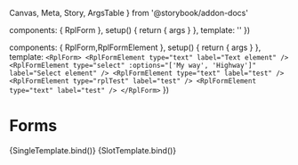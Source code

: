   Canvas,
  Meta,
  Story,
  ArgsTable
} from '@storybook/addon-docs'

  components: { RplForm },
  setup() {
    return { args }
  },
  template: '<RplForm v-bind="args" />'
})

  components: { RplForm,RplFormElement },
  setup() {
    return { args }
  },
  template: `
  <RplForm>
    <RplFormElement type="text" label="Text element" />
    <RplFormElement type="select" :options="['My way', 'Highway']" label="Select element" />
    <RplFormElement type="text" label="test" />
    <RplFormElement
      type="rplTest"
      label="test"
    />
    <RplFormElement type="text" label="test" />
  </RplForm>
  `
})

<Meta title='Forms/Form' component={RplForm} />

# Forms

<ArgsTable of={RplForm} />

<Canvas>
  <Story
    name='Default'
    args={{
      id: 'test123form',
      validationVisibility: 'blur',
      schema: [
        {
          $formkit: 'RplFormText',
          name: 'long_enquiry',
          label: 'What kind of long enquiry do you have?',
          id: 'text',
          suffixIcon: 'icon-search',
          prefixIcon: 'icon-search',
          help: 'Do you need help?',
          validationLabel: 'enquiry',
          validation: 'required|length:0,20',
        },
        {
          $formkit: 'RplFormText',
          name: 'Text no icons',
          label: 'RplFormText Should you flush tissues down the toilet?',
          id: 'textnoicons',
          value: 'test content',
          help: 'Do you need help?',
          validation: 'required'
        },
        {
          $formkit: 'RplFormEmail',
          name: 'Text',
          label: 'RplFormEmail Should you flush tissues down the toilet?',
          id: 'email',
          help: 'Do you need help?',
          validation: 'required'
        },
        {
          $formkit: 'text',
          name: 'Text',
          label: 'default text Should you flush tissues down the toilet?',
          id: 'text',
          help: 'Do you need help?',
          validation: 'required'
        },
        {
          $formkit: 'select',
          type: 'select',
          label: 'Should you flush tissues down the toilet?',
          options: [
            'No',
            'Never',
            'What are you a monster?',
            'Who does that?'
          ]
        },
        {
          $formkit: 'date',
          name: 'date',
          label: 'Date of Birth',
          id: 'date',
          help: 'Do you need help?',
          validation: 'required'
        },
        {
          $formkit: 'checkbox',
          type: "checkbox",
          label: "Toppings",
          options: ['Mushrooms', 'Olives', 'Salami', 'Anchovies'],
          help: "Select your pizza toppings",
          validation: "required|min:3"
        },
        {
          $formkit: 'submit',
          label: 'Submit form',
          id: '123',
          icon: 'icon-arrow-right'
        }
      ]
    }}
  >
    {SingleTemplate.bind()}
  </Story>
</Canvas>

<Canvas>
  <Story name='With slots'>
    {SlotTemplate.bind()}
  </Story>
</Canvas>
